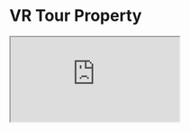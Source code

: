 # VR Tour Property

<div className="pt-10">
  <iframe
    src="https://www.youtube.com/embed/CvEty74dM3c"
    title="Youtube Video"
    allowFullScreen
    className="rounded-lg h-[40px] sm:h-[420px] w-full aspect-w-9 aspect-h-9 mx-auto"
  />
</div>

Pemanfaatan teknologi Virtual Reality (VR) telah menjadi tonggak inovatif yang luar biasa, khususnya dalam memperluas jangkauan untuk mencapai klien yang berada di lokasi yang jauh dari area properti. Dengan memanfaatkan kecanggihan VR, pemasaran melalui tur virtual telah diangkat menjadi suatu pendekatan yang benar-benar revolusioner, menghadirkan pengalaman yang mendalam dan mendetail bagi calon klien, seolah-olah mereka secara langsung berada di dalam dan sekitar properti yang ditawarkan.

## 📋Unit Request

Dalam pengembangan VR Tour ini dilakukan dalam memenuhi penambahan konten interplay [smarteye.id](http://smarteye.id) di Innocent, berikut adalah unit request:

- **Goals :** Mempermudah team marketing dalam memasarkan rumah dengan teknologi terbaru.
- **Project Owner :** PO Innocent.
- **Target User :** Pengunjung Innocent.
- **Development :**  1 Month.

## ⛳Flow Journey

Flow journey adalah urutan langkah-langkah atau tahapan dalam proses atau pengalaman dari VR Tour. Ini mencakup serangkaian aktivitas atau peristiwa yang dilalui oleh user dari awal hingga akhir kegiatan atau interaksi.

![Untitled](https://prod-files-secure.s3.us-west-2.amazonaws.com/05cdfccc-adb3-469e-aac5-6dc11ecc1b49/98a3799d-e8a3-4d0e-86ff-40dcfb7a6109/Untitled.png)

<aside>
✅**Study Case :**  Main Tour

</aside>

Fitur yang di pakai :


## 📚Asset Project

- Marketing Collateral: [***Slide Presentation***](https://docs.google.com/presentation/d/1GGUlwXe7HrpAqAxU09dbV5gJZjWpt1AvtvTMJnPWfvY/edit?usp=drive_link)
- Segmentation: [***Slide Presentation***](https://docs.google.com/presentation/d/1VLJJeWJBhnbl37BAAVJoUxpMU75Dh78kwz6DjDFqaYQ/edit#slide=id.gf4ee0e3028_0_1027)
- WebXR: [***Register***](https://summarecon-vr.virtualreality-lab.com/register)
- Bahan 360: [***360 Asset***](https://drive.google.com/drive/folders/1xho5f-g19DFxu3ER0UHKHHOBP28wT-qu?usp=drive_link)